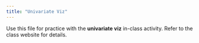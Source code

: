 ```yaml
---
title: "Univariate Viz"
---
```


Use this file for practice with the **univariate viz** in-class activity.  Refer to the class website for details.
